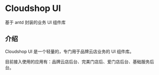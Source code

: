 # Cloudshop UI

基于 antd 封装的业务 UI 组件库

## 介绍

Cloudshop UI 是一个轻量的，专门用于品牌云店业务的 UI 组件库。

目前接入使用的应用有：品牌云店后台、完美门店后、爱门店后台、基础服务后台。